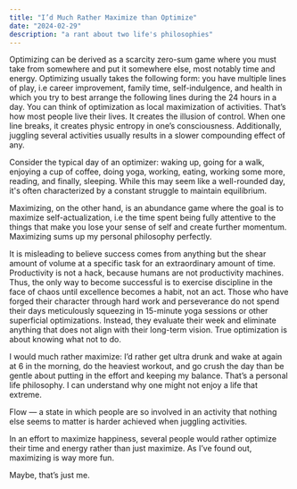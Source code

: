 ```yaml
---
title: "I’d Much Rather Maximize than Optimize"
date: "2024-02-29"
description: "a rant about two life's philosophies"
---
```


Optimizing can be derived as a scarcity zero-sum game where you must take from somewhere and put it somewhere else, most notably time and energy. Optimizing usually takes the following form: you have multiple lines of play, i.e career improvement, family time, self-indulgence, and health in which you try to best arrange the following lines during the 24 hours in a day. You can think of optimization as local maximization of activities. That’s how most people live their lives. It creates the illusion of control. When one line breaks, it creates physic entropy in one’s consciousness. Additionally, juggling several activities usually results in a slower compounding effect of any.

Consider the typical day of an optimizer: waking up, going for a walk, enjoying a cup of coffee, doing yoga, working, eating, working some more, reading, and finally, sleeping. While this may seem like a well-rounded day, it's often characterized by a constant struggle to maintain equilibrium.

Maximizing, on the other hand, is an abundance game where the goal is to maximize self-actualization, i.e the time spent being fully attentive to the things that make you lose your sense of self and create further momentum. Maximizing sums up my personal philosophy perfectly.


It is misleading to believe success comes from anything but the shear amount of volume at a specific task for an extraordinary amount of time. Productivity is not a hack, because humans are not productivity machines. Thus, the only way to become successful is to exercise discipline in the face of chaos until excellence becomes a habit, not an act. Those who have forged their character through hard work and perseverance do not spend their days meticulously squeezing in 15-minute yoga sessions or other superficial optimizations. Instead, they evaluate their week and eliminate anything that does not align with their long-term vision. True optimization is about knowing what not to do.

I would much rather maximize: I’d rather get ultra drunk and wake at again at 6 in the morning, do the heaviest workout, and go crush the day than be gentle about putting in the effort and keeping my balance. That’s a personal life philosophy. I can understand why one might not enjoy a life that extreme.

Flow — a state in which people are so involved in an activity that nothing else seems to matter is harder achieved when juggling activities.

In an effort to maximize happiness, several people would rather optimize their time and energy rather than just maximize. As I’ve found out, maximizing is way more fun. 

Maybe, that’s just me.
